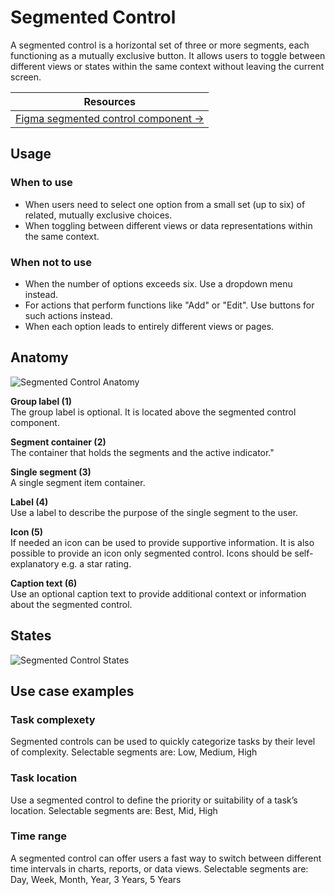 

<Meta of={SegmentedControlStories} />

# Segmented Control
A segmented control is a horizontal set of three or more segments, each functioning as a mutually exclusive button. It allows users to toggle between different views or states within the same context without leaving the current screen. 

| Resources                                                                                                                      |
|--------------------------------------------------------------------------------------------------------------------------------|
| [Figma segmented control component →](https://www.figma.com/design/zPvPwPgb4EsYFXKC2nhzSG/Infineon-DDS-%7C-Main?node-id=63374-105) |

## Usage
### When to use
- When users need to select one option from a small set (up to six) of related, mutually exclusive choices.
- When toggling between different views or data representations within the same context.

### When not to use
- When the number of options exceeds six. Use a dropdown menu instead.
- For actions that perform functions like "Add" or "Edit". Use buttons for such actions instead.
- When each option leads to entirely different views or pages.

## Anatomy
<img src={SegmentedControlAnatomy} alt="Segmented Control Anatomy" />

**Group label (1)**\
The group label is optional. It is located above the segmented control component.


**Segment container (2)**\
The container that holds the segments and the active indicator."


**Single segment (3)**\
A single segment item container.


**Label (4)**\
Use a label to describe the purpose of the single segment to the user.


**Icon (5)**\
If needed an icon can be used to provide supportive information. It is also possible to provide an icon only segmented control. Icons should be self-explanatory e.g. a star rating.


**Caption text (6)**\
Use an optional caption text to provide additional context or information about the segmented control.


## States
<img src={SegmentedControlStates} alt="Segmented Control States" />


## Use case examples
### Task complexety
Segmented controls can be used to quickly categorize tasks by their level of complexity. Selectable segments are: Low, Medium, High

### Task location
Use a segmented control to define the priority or suitability of a task’s location. Selectable segments are: Best, Mid, High

### Time range
A segmented control can offer users a fast way to switch between different time intervals in charts, reports, or data views. Selectable segments are: Day, Week, Month, Year, 3 Years, 5 Years